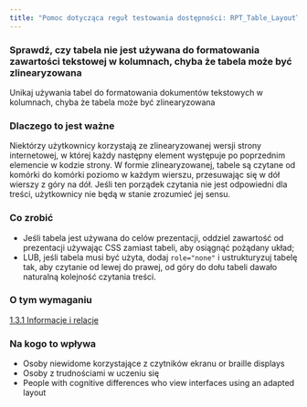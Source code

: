 ```yaml
---
title: "Pomoc dotycząca reguł testowania dostępności: RPT_Table_LayoutTrigger"
---
```


<div className="toolHelp">
<Row>
<Column colLg={16} colMd={8} colSm={4} className="toolHead">

### Sprawdź, czy tabela nie jest używana do formatowania zawartości tekstowej w kolumnach, chyba że tabela może być zlinearyzowana

<div id="locLevel"></div>

Unikaj używania tabel do formatowania dokumentów tekstowych w kolumnach, chyba że tabela może być zlinearyzowana

</Column>
</Row>
<Row>
<Column colLg={11} colMd={5} colSm={4} className="toolMain">

### Dlaczego to jest ważne

Niektórzy użytkownicy korzystają ze zlinearyzowanej wersji strony internetowej, w której każdy następny element występuje po poprzednim elemencie w kodzie strony. W formie zlinearyzowanej, tabele są czytane od komórki do komórki poziomo w każdym wierszu, przesuwając się w dół wierszy z góry na dół. Jeśli ten porządek czytania nie jest odpowiedni dla treści, użytkownicy nie będą w stanie zrozumieć jej sensu.

<div id="locSnippet"></div>

### Co zrobić

 * Jeśli tabela jest używana do celów prezentacji, oddziel zawartość od prezentacji używając CSS zamiast tabeli, aby osiągnąć pożądany układ;
 * LUB, jeśli tabela musi być użyta, dodaj `role="none"` i ustrukturyzuj tabelę tak, aby czytanie od lewej do prawej, od góry do dołu tabeli dawało naturalną kolejność czytania treści.


</Column>
<Column colLg={5} colMd={3} colSm={4} className="toolLeft">

### O tym wymaganiu

[1.3.1 Informacje i relacje](http://www.ibm.com/able/guidelines/ci162/info_and_relationships.html)

### Na kogo to wpływa

 * Osoby niewidome korzystające z czytników ekranu or braille displays
 * Osoby z trudnościami w uczeniu się
 * People with cognitive differences who view interfaces using an adapted layout

</Column>
</Row>
</div>

